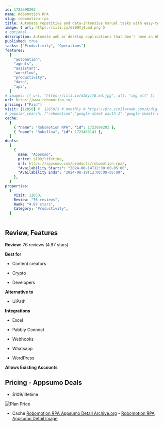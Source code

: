 ```yaml
---
id: 1723698203
name: Robomotion RPA
slug: robomotion-rpa
title: Automate repetitive and data-intensive manual tasks with easy-to-use RPA bots
image: { url: https://iili.io/dE0UVj4.md.png }
# optional
description: Automate web or desktop applications that don’t have an API with cross-platform robots that work on Mac, Linux, and WindowsSet up RPAs in a snap with a user-friendly interface
published: true
tasks: ["Productivity", "Operations"]
features:
  [
    "automation",
    "agents",
    "assistant",
    "workflow",
    "productivity",
    "data",
    "api",
  ]
# images: [{ url: "https://iili.io/dI8yiYB.md.jpg", alt: "img alt" }]
url: https://www.robomotion.io/
pricing: ["Paid"]
visit: [12850] #  12850/3 # monthly # https://pro.similarweb.com/#/digitalsuite/websiteanalysis/home
# popular_search: ["robomotion","google sheet oauth 2","google sheets oauth","libilmimf-2_3.so.24","robomotion.io is an rpa?","robomotion"]
cache:
  [
    { "name": "Robomotion RPA", "id": 1723698203 },
    { "name": "Roboflow", "id": 1723463143 },
  ]
deals:
  [
    {
      name: "Appsumo",
      price: $109/lifetime,
      url: https://appsumo.com/products/robomotion-rpa/,
      "Availability Starts": "2024-08-14T12:00:00-05:00",
      "Availability Ends": "2024-08-19T12:00:00-05:00",
    },
  ]
properties:
  {
    Visit: 12850,
    Review: "76 reviews",
    Rank: "4.87 stars",
    Category: "Productivity",
  }
---
```


## Review, Features

**Review:** 76 reviews (4.87 stars)

**Best for**

- Content creators

- Crypto

- Developers

**Alternative to**

- UiPath

**Integrations**

- Excel

- Pabbly Connect

- Webhooks

- Whatsapp

- WordPress

**Allows Existing Accounts**

## Pricing - Appsumo Deals

- $109/lifetime

<Img src="https://iili.io/dEV0TiJ.png" alt="Plan Price" />

- Cache [Robomotion RPA Appsumo Detail Archive.org](https://web.archive.org/web/*/https://appsumo.com/products/robomotion-rpa/) - [Robomotion RPA Appsumo Detail Image](https://iili.io/dEV0Ob9.png)
